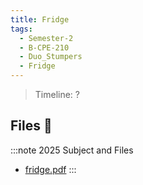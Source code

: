 ```yaml
---
title: Fridge
tags:
  - Semester-2
  - B-CPE-210
  - Duo_Stumpers
  - Fridge
---
```

> Timeline: ?


## Files 📂

:::note 2025 Subject and Files
- [fridge.pdf](https://github.com/Studio-17/Epitech-Subjects/raw/main/Semester-2/B-CPE-210/Duo_Stumpers/Fridge/fridge.pdf)
:::

